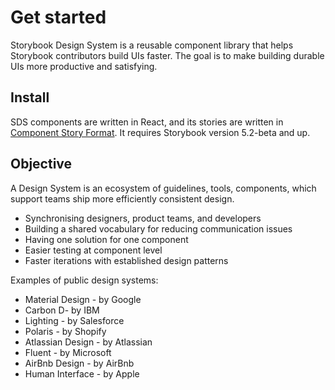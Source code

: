 
<Meta title="Introduction" />

# Get started

Storybook Design System is a reusable component library that helps Storybook contributors build UIs faster. The goal is to make building durable UIs more productive and satisfying.

## Install

SDS components are written in React, and its stories are written in [Component Story Format](https://medium.com/storybookjs/component-story-format-66f4c32366df). It requires Storybook version 5.2-beta and up.

## Objective

A Design System is an ecosystem of guidelines, tools, components, which support teams ship more efficiently consistent design.

- Synchronising designers, product teams, and developers
- Building a shared vocabulary for reducing communication issues
- Having one solution for one component
- Easier testing at component level
- Faster iterations with established design patterns

Examples of public design systems:

- Material Design - by Google
- Carbon D- by IBM
- Lighting - by Salesforce
- Polaris - by Shopify
- Atlassian Design - by Atlassian
- Fluent - by Microsoft
- AirBnb Design - by AirBnb
- Human Interface - by Apple
